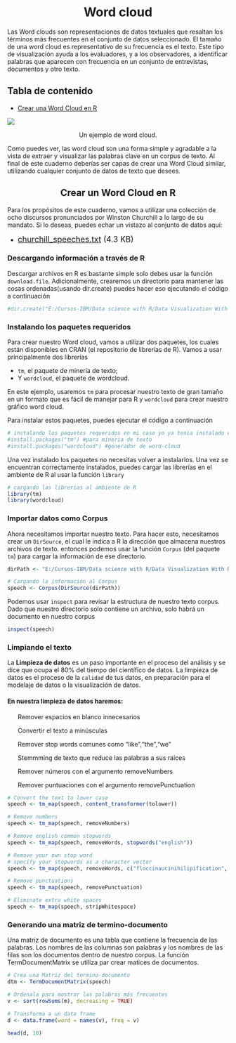 <center>

<h1>Word cloud</h1>

</center>

Las Word clouds son representaciones de datos textuales que resaltan los términos más frecuentes en el conjunto de datos seleccionado. El tamaño de una word cloud es representativo de su frecuencia es el texto. Este tipo de visualización ayuda a los evaluadores, y a los observadores, a identificar palabras que aparecen con frecuencia en un conjunto de entrevistas, documentos y otro texto.

<h2>Tabla de contenido</h2>

<ul>

<li><a href="ref0">Crear una Word Cloud en R</a></li>

</ul>

<img src="https://ibm.box.com/shared/static/p7u2b234cmowuusue1fm0oc0kbfsz0jt.png"/>

<center>Un ejemplo de word cloud.</center>

Como puedes ver, las word cloud son una forma simple y agradable a la vista de extraer y visualizar las palabras clave en un corpus de texto. Al final de este cuaderno deberías ser capas de crear una Word Cloud similar, utilizando cualquier conjunto de datos de texto que desees.

<center>

<h2>Crear un Word Cloud en R</h2>

</center>

Para los propósitos de este cuaderno, vamos a utilizar una colección de ocho discursos pronunciados por Winston Churchill a lo largo de su mandato. Si lo deseas, puedes echar un vistazo al conjunto de datos aquí:

-   <font size=4>[churchill_speeches.txt](https://ibm.box.com/shared/static/cmid70rpa7xe4ocitcga1bve7r0kqnia.txt) (4.3 KB) </font>

<h3>Descargando información a través de R</h3>

Descargar archivos en R es bastante simple solo debes usar la función `download.file`. Adicionalmente, crearemos un directorio para mantener las cosas ordenadas(usando dir.create) puedes hacer eso ejecutando el código a continuación

```r
#dir.create("E:/Cursos-IBM/Data science with R/Data Visualization With R/Modulo 3 Specialized Visualization Tools")
```

<h3>Instalando los paquetes requeridos</h3>

Para crear nuestro Word cloud, vamos a utilizar dos paquetes, los cuales están disponibles en CRAN (el repositorio de librerías de R). Vamos a usar principalmente dos librerías 

<ul>
<li> `tm`, el paquete de minería de texto;</li>
<li> Y `wordcloud`, el paquete de wordcloud.</li>
</ul>

En este ejemplo, usaremos `tm` para procesar nuestro texto de gran tamaño en un formato que es fácil de manejar para R y `wordcloud` para crear nuestro gráfico word cloud.

Para instalar estos paquetes, puedes ejecutar el código a continuación

```r
# instalando los paquetes requeridos en mi caso yo ya tenia instalado estos paquetes por eso están comentadas las lineas de abajo pero si no lo tienes instalado tu por favor descomentalo 
#install.packages("tm") #para mineria de texto
#install.packages("wordcloud") #generador de word-cloud
```

Una vez instalado los paquetes no necesitas volver a instalarlos. Una vez se encuentran correctamente instalados, puedes cargar las librerías en el ambiente de R al usar la función `library`

```r
# cargando las librerias al ambiente de R
library(tm)
library(wordcloud)
```

<h3>Importar datos como Corpus</h3>

Ahora necesitamos importar nuestro texto. Para hacer esto, necesitamos crear un `DirSource`, el cual le indica a R la dirección que almacena nuestros archivos de texto. entonces podemos usar la función `Corpus` (del paquete `tm`) para cargar la información de ese directorio.

```r
dirPath <- "E:/Cursos-IBM/Data science with R/Data Visualization With R/Modulo 3 Specialized Visualization Tools/word cloud/wordcloud" #en mi caso el archivo esta almacenado en esta dirección, usted reemplace la dirección dependiendo de donde haya almacenado la suya.

# Cargando la información al Corpus
speech <- Corpus(DirSource(dirPath))
```

Podemos usar `inspect` para revisar la estructura de nuestro texto corpus. Dado que nuestro directorio solo contiene un archivo, solo habrá un documento en nuestro corpus

```r
inspect(speech)
```

<h3> Limpiando el texto </h3>
La **Limpieza de datos** es un paso importante en el proceso del análisis y se dice que ocupa el 80% del tiempo del científico de datos. La limpieza de datos es el proceso de la `calidad` de tus datos, en preparación para el modelaje de datos o la visualización de datos.

<h4> En nuestra limpieza de datos haremos:</h4>
<ul>Remover espacios en blanco innecesarios</ul>
<ul>Convertir el texto a minúsculas</ul>
<ul>Remover stop words comunes como "like","the","we"</ul>
<ul>Stemmming de texto que reduce las palabras a sus raíces </ul>
<ul>Remover números con el argumento removeNumbers</ul>
<ul>Remover puntuaciones con el argumento removePunctuation</ul>

```r
# Convert the text to lower case
speech <- tm_map(speech, content_transformer(tolower))

# Remove numbers
speech <- tm_map(speech, removeNumbers)

# Remove english common stopwords
speech <- tm_map(speech, removeWords, stopwords("english"))

# Remove your own stop word
# specify your stopwords as a character vector
speech <- tm_map(speech, removeWords, c("floccinaucinihilipification", "squirrelled")) 

# Remove punctuations
speech <- tm_map(speech, removePunctuation)

# Eliminate extra white spaces
speech <- tm_map(speech, stripWhitespace)

```

<h3> Generando una matriz de termino-documento</h3>

Una matriz de documento es una tabla que contiene la frecuencia de las palabras. Los nombres de las columnas son palabras y los nombres de las filas son los documentos dentro de nuestro corpus. La función TermDocumentMatrix se utiliza par crear matices de documentos.

```r
# Crea una Matriz del termino-documento
dtm <- TermDocumentMatrix(speech)

# Ordenala para mostrar las palabras más frecuentes
v <- sort(rowSums(m), decreasing = TRUE)

# Transforma a un data frame
d <- data.frame(word = names(v), freq = v)

head(d, 10)

```

